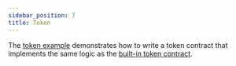 ```yaml
---
sidebar_position: 7
title: Token
---
```


The [token example] demonstrates how to write a token contract that implements
the same logic as the [built-in token contract].

[token example]: https://github.com/stellar/soroban-token-contract/tree/v0.0.4/
[built-in token contract]: ../built-in-contracts/token-contract

